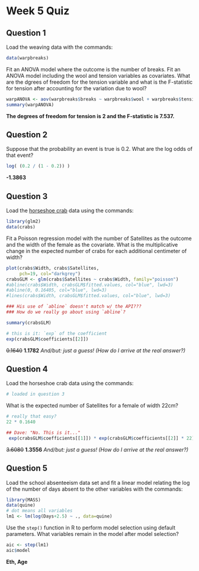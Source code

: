 # Week 5 Quiz

## Question 1

Load the weaving data with the commands:

```r
data(warpbreaks)
```

Fit an ANOVA model where the outcome is the number of breaks. Fit an ANOVA model
including the wool and tension variables as covariates. What are the dgrees of
freedom for the tension variable and what is the F-statistic for tension after
accounting for the variation due to wool?

```r
warpANOVA <- aov(warpbreaks$breaks ~ warpbreaks$wool + warpbreaks$tension)
summary(warpANOVA)
```

**The degrees of freedom for tension is 2 and the F-statistic is 7.537.**

## Question 2

Suppose that the probability an event is true is 0.2. What are the log odds of that event?

```r
log( (0.2 / (1 - 0.2)) )
```

**-1.3863**

## Question 3

Load the [horseshoe crab](http://en.wikipedia.org/wiki/Horseshoe_crab) data using the commands:

```r
library(glm2)
data(crabs)
```

Fit a Poisson regression model with the number of Satellites as the outcome and
the width of the female as the covariate. What is the multiplicative change in
the expected number of crabs for each additional centimeter of width?

```r
plot(crabs$Width, crabs$Satellites,
     pch=19, col="darkgrey")
crabsGLM <- glm(crabs$Satellites ~ crabs$Width, family="poisson")
#abline(crabs$Width, crabsGLM$fitted.values, col="blue", lwd=3)
#abline(0, 0.16405, col="blue", lwd=3)
#lines(crabs$Width, crabsGLM$fitted.values, col="blue", lwd=3)

### His use of `abline` doesn't match w/ the API???
### How do we really go about using `abline`?

summary(crabsGLM)

# this is it: `exp` of the coefficient
exp(crabsGLM$coefficients[[2]])
```

~~0.1640~~
**1.1782**
_And/but: just a guess! (How do I arrive at the real answer?)_

## Question 4

Load the horseshoe crab data using the commands:

```r
# loaded in question 3
```

What is the expected number of Satellites for a female of width 22cm?

```r
# really that easy?
22 * 0.1640

## Dave: "No. This is it..."
 exp(crabsGLM$coefficients[[1]]) * exp(crabsGLM$coefficients[[2]] * 22)
```

~~3.6080~~
**1.3556**
_And/but: just a guess! (How do I arrive at the real answer?)_

## Question 5

Load the school absenteeism data set and fit a linear model relating the log of
the number of days absent to the other variables with the commands:

```r
library(MASS)
data(quine)
# dot means all variables
lm1 <- lm(log(Days+2.5) ~ ., data=quine)
```

Use the `step()` function in R to perform model selection using default
parameters. What variables remain in the model after model selection?

```r
aic <- step(lm1)
aic$model
```

**Eth, Age**

